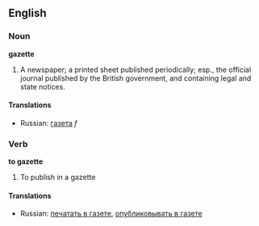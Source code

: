 ==English==

===Noun===
'''gazette'''
#A newspaper; a printed sheet published periodically; esp., the official journal published by the British government, and containing legal and state notices.
====Translations====
*Russian: [[газета]] ''f''

===Verb===
'''to gazette'''
#To publish in a gazette

====Translations====
*Russian: [[печатать в газете]], [[опубликовывать в газете]]